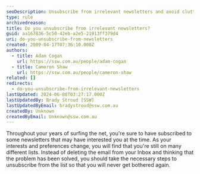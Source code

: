 ```yaml
---
seoDescription: Unsubscribe from irrelevant newsletters and avoid cluttered inboxes by taking control of your email subscriptions.
type: rule
archivedreason:
title: Do you unsubscribe from irrelevant newsletters?
guid: aa167836-5c50-42eb-a2e5-21913ff379d4
uri: do-you-unsubscribe-from-newsletters
created: 2009-04-17T07:36:10.000Z
authors:
  - title: Adam Cogan
    url: https://ssw.com.au/people/adam-cogan
  - title: Cameron Shaw
    url: https://ssw.com.au/people/cameron-shaw
related: []
redirects:
  - do-you-unsubscribe-from-irrelevant-newsletters
lastUpdated: 2024-06-08T03:27:17.000Z
lastUpdatedBy: Brady Stroud [SSW]
lastUpdatedByEmail: bradystroud@ssw.com.au
createdBy: Unknown
createdByEmail: Unknown@ssw.com.au
---
```


Throughout your years of surfing the net, you're sure to have subscribed to some newsletters that may have interested you at the time. As your interests and preferences change, you will find that you're still on many different lists.
Instead of deleting the email from your Inbox and thinking that the problem has been solved, you should take the necessary steps to unsubscribe from the list so that you will never get bothered again.
